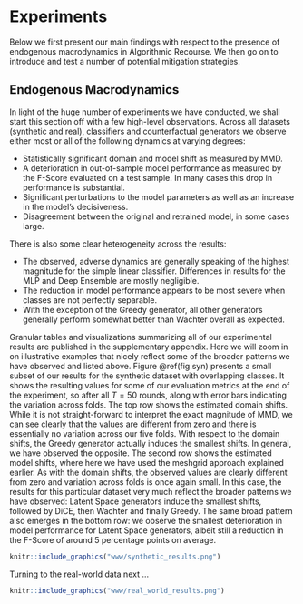 # Experiments {#empirical-2}

Below we first present our main findings with respect to the presence of endogenous macrodynamics in Algorithmic Recourse. We then go on to introduce and test a number of potential mitigation strategies.

## Endogenous Macrodynamics

In light of the huge number of experiments we have conducted, we shall start this section off with a few high-level observations. Across all datasets (synthetic and real), classifiers and counterfactual generators we observe either most or all of the following dynamics at varying degrees:

- Statistically significant domain and model shift as measured by MMD. 
- A deterioration in out-of-sample model performance as measured by the F-Score evaluated on a test sample. In many cases this drop in performance is substantial.
- Significant perturbations to the model parameters as well as an increase in the model's decisiveness.
- Disagreement between the original and retrained model, in some cases large.

There is also some clear heterogeneity across the results: 

- The observed, adverse dynamics are generally speaking of the highest magnitude for the simple linear classifier. Differences in results for the MLP and Deep Ensemble are mostly negligible. 
- The reduction in model performance appears to be most severe when classes are not perfectly separable.
- With the exception of the Greedy generator, all other generators generally perform somewhat better than Wachter overall as expected. 

Granular tables and visualizations summarizing all of our experimental results are published in the supplementary appendix. Here we will zoom in on illustrative examples that nicely reflect some of the broader patterns we have observed and listed above. Figure \@ref(fig:syn) presents a small subset of our results for the synthetic dataset with overlapping classes. It shows the resulting values for some of our evaluation metrics at the end of the experiment, so after all $T=50$ rounds, along with error bars indicating the variation across folds. The top row shows the estimated domain shifts. While it is not straight-forward to interpret the exact magnitude of MMD, we can see clearly that the values are different from zero and there is essentially no variation across our five folds. With respect to the domain shifts, the Greedy generator actually induces the smallest shifts. In general, we have observed the opposite. The second row shows the estimated model shifts, where here we have used the meshgrid approach explained earlier. As with the domain shifts, the observed values are clearly different from zero and variation across folds is once again small. In this case, the results for this particular dataset very much reflect the broader patterns we have observed: Latent Space generators induce the smallest shifts, followed by DiCE, then Wachter and finally Greedy. The same broad pattern also emerges in the bottom row: we observe the smallest deterioration in model performance for Latent Space generators, albeit still a reduction in the F-Score of around 5 percentage points on average. 

```r
knitr::include_graphics("www/synthetic_results.png")
```

Turning to the real-world data next ...

```r
knitr::include_graphics("www/real_world_results.png")
```

